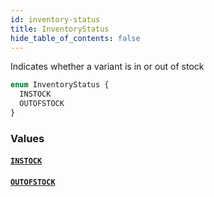 ```yaml
---
id: inventory-status
title: InventoryStatus
hide_table_of_contents: false
---
```



Indicates whether a variant is in or out of stock

```graphql
enum InventoryStatus {
  INSTOCK
  OUTOFSTOCK
}
```


### Values

#### [`INSTOCK`](#)




#### [`OUTOFSTOCK`](#)






